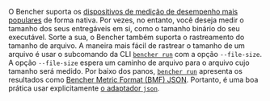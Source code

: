 O Bencher suporta os [dispositivos de medição de desempenho mais populares][adapters] de forma nativa.
Por vezes, no entanto, você deseja medir o tamanho dos seus entregáveis em si,
como o tamanho binário do seu executável.
Sorte a sua, o Bencher também suporta o rastreamento do tamanho de arquivo.
A maneira mais fácil de rastrear o tamanho de um arquivo é usar o
subcomando da CLI <code><a href="/pt/docs/explanation/bencher-run/">bencher run</a></code>
com a opção `--file-size`.
A opção `--file-size` espera um caminho de arquivo para o arquivo cujo tamanho será medido.
Por baixo dos panos, <code><a href="/pt/docs/explanation/bencher-run/">bencher run</a></code>
apresenta os resultados como [Bencher Metric Format (BMF) JSON][bmf].
Portanto, é uma boa prática usar explicitamente [o adaptador `json`][json adapter].

[adapters]: /pt/docs/explanation/adapters/
[bmf]: /pt/docs/reference/bencher-metric-format/
[json adapter]: /pt/docs/explanation/adapters/#-json